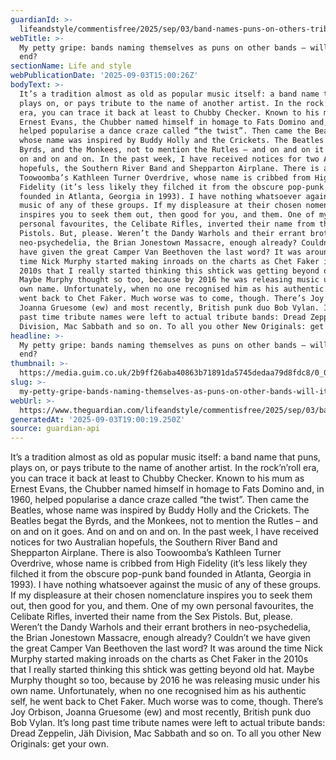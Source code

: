 ```yaml
---
guardianId: >-
  lifeandstyle/commentisfree/2025/sep/03/band-names-puns-on-others-tribute-petty-gripe-opinion
webTitle: >-
  My petty gripe: bands naming themselves as puns on other bands – will it never
  end?
sectionName: Life and style
webPublicationDate: '2025-09-03T15:00:26Z'
bodyText: >-
  It’s a tradition almost as old as popular music itself: a band name that puns,
  plays on, or pays tribute to the name of another artist. In the rock’n’roll
  era, you can trace it back at least to Chubby Checker. Known to his mum as
  Ernest Evans, the Chubber named himself in homage to Fats Domino and, in 1960,
  helped popularise a dance craze called “the twist”. Then came the Beatles,
  whose name was inspired by Buddy Holly and the Crickets. The Beatles begat the
  Byrds, and the Monkees, not to mention the Rutles – and on and on it goes. And
  on and on and on. In the past week, I have received notices for two Australian
  hopefuls, the Southern River Band and Shepparton Airplane. There is also
  Toowoomba’s Kathleen Turner Overdrive, whose name is cribbed from High
  Fidelity (it’s less likely they filched it from the obscure pop-punk band
  founded in Atlanta, Georgia in 1993). I have nothing whatsoever against the
  music of any of these groups. If my displeasure at their chosen nomenclature
  inspires you to seek them out, then good for you, and them. One of my own
  personal favourites, the Celibate Rifles, inverted their name from the Sex
  Pistols. But, please. Weren’t the Dandy Warhols and their errant brothers in
  neo-psychedelia, the Brian Jonestown Massacre, enough already? Couldn’t we
  have given the great Camper Van Beethoven the last word? It was around the
  time Nick Murphy started making inroads on the charts as Chet Faker in the
  2010s that I really started thinking this shtick was getting beyond old hat.
  Maybe Murphy thought so too, because by 2016 he was releasing music under his
  own name. Unfortunately, when no one recognised him as his authentic self, he
  went back to Chet Faker. Much worse was to come, though. There’s Joy Orbison,
  Joanna Gruesome (ew) and most recently, British punk duo Bob Vylan. It’s long
  past time tribute names were left to actual tribute bands: Dread Zeppelin, Jäh
  Division, Mac Sabbath and so on. To all you other New Originals: get your own.
headline: >-
  My petty gripe: bands naming themselves as puns on other bands – will it never
  end?
thumbnail: >-
  https://media.guim.co.uk/2b9ff26aba40863b71891da5745dedaa79d8fdc8/0_0_2500_2000/500.jpg
slug: >-
  my-petty-gripe-bands-naming-themselves-as-puns-on-other-bands-will-it-never-end
webUrl: >-
  https://www.theguardian.com/lifeandstyle/commentisfree/2025/sep/03/band-names-puns-on-others-tribute-petty-gripe-opinion
generatedAt: '2025-09-03T19:00:19.250Z'
source: guardian-api
---
```

It’s a tradition almost as old as popular music itself: a band name that puns, plays on, or pays tribute to the name of another artist. In the rock’n’roll era, you can trace it back at least to Chubby Checker. Known to his mum as Ernest Evans, the Chubber named himself in homage to Fats Domino and, in 1960, helped popularise a dance craze called “the twist”. Then came the Beatles, whose name was inspired by Buddy Holly and the Crickets. The Beatles begat the Byrds, and the Monkees, not to mention the Rutles – and on and on it goes. And on and on and on. In the past week, I have received notices for two Australian hopefuls, the Southern River Band and Shepparton Airplane. There is also Toowoomba’s Kathleen Turner Overdrive, whose name is cribbed from High Fidelity (it’s less likely they filched it from the obscure pop-punk band founded in Atlanta, Georgia in 1993). I have nothing whatsoever against the music of any of these groups. If my displeasure at their chosen nomenclature inspires you to seek them out, then good for you, and them. One of my own personal favourites, the Celibate Rifles, inverted their name from the Sex Pistols. But, please. Weren’t the Dandy Warhols and their errant brothers in neo-psychedelia, the Brian Jonestown Massacre, enough already? Couldn’t we have given the great Camper Van Beethoven the last word? It was around the time Nick Murphy started making inroads on the charts as Chet Faker in the 2010s that I really started thinking this shtick was getting beyond old hat. Maybe Murphy thought so too, because by 2016 he was releasing music under his own name. Unfortunately, when no one recognised him as his authentic self, he went back to Chet Faker. Much worse was to come, though. There’s Joy Orbison, Joanna Gruesome (ew) and most recently, British punk duo Bob Vylan. It’s long past time tribute names were left to actual tribute bands: Dread Zeppelin, Jäh Division, Mac Sabbath and so on. To all you other New Originals: get your own.
